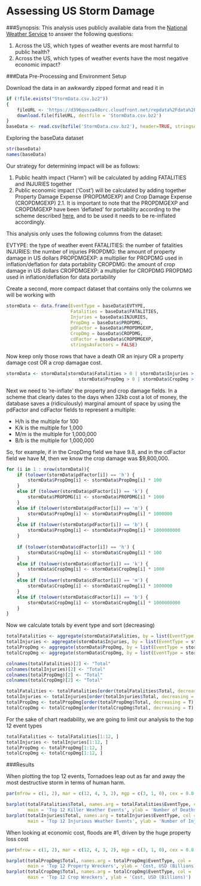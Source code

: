 Assessing US Storm Damage
===========================


###Synopsis: 
This analysis uses publicly available data from the [National Weather Service ](https://d396qusza40orc.cloudfront.net/repdata%2Fpeer2_doc%2Fpd01016005curr.pdf) to answer the following questions:

1. Across the US, which types of weather events are most harmful to public health?
2. Across the US, which types of weather events have the most negative economic impact?


###Data Pre-Processing and Environment Setup

Download the data in an awkwardly zipped format and read it in
```r
if (!file.exists("StormData.csv.bz2")) 
{
    fileURL <- 'https://d396qusza40orc.cloudfront.net/repdata%2Fdata%2FStormData.csv.bz2'
    download.file(fileURL, destfile = 'StormData.csv.bz2')
}
baseData <- read.csv(bzfile('StormData.csv.bz2'), header=TRUE, stringsAsFactors = FALSE)
```

Exploring the baseData dataset
```r
str(baseData)
names(baseData)
```

Our strategy for determining impact will be as follows:

1. Public health impact ('Harm') will be calculated by adding FATALITIES and INJURIES together
2. Public economic impact ('Cost') will be calculated by adding together Property Damage Expense (PROPDMGEXP) and Crop Damage Expense (CROPDMGEXP)
2.1. It is important to note that the PROPDMGEXP and CROPDMGEXP have been 'deflated' for portability according to the scheme described [here]('https://d396qusza40orc.cloudfront.net/repdata%2Fpeer2_doc%2Fpd01016005curr.pdf'), and to be used it needs to be re-inflated accordingly.

This analysis only uses the following columns from the dataset:

EVTYPE: the type of weather event
FATALITIES: the number of fatalities
INJURIES: the number of injuries
PROPDMG: the amount of property damage in US dollars
PROPDMGEXP: a multiplier for PROPDMG used in inflation/deflation for data portability
CROPDMG: the amount of crop damage in US dollars
CROPDMGEXP: a multiplier for CROPDMG PROPDMG used in inflation/deflation for data portability

Create a second, more compact dataset that contains only the columns we will be working with
```r
stormData <- data.frame(EventType = baseData$EVTYPE,
                        Fatalities = baseData$FATALITIES,
                        Injuries = baseData$INJURIES,
                        PropDmg = baseData$PROPDMG,
                        pdFactor = baseData$PROPDMGEXP,
                        CropDmg = baseData$CROPDMG,
                        cdFactor = baseData$CROPDMGEXP,
                        stringsAsFactors = FALSE)
```

Now keep only those rows that have a death OR an injury OR a property damage cost OR a crop damagae cost.
```r
stormData <- stormData[stormData$Fatalities > 0 | stormData$Injuries > 0 | 
                           stormData$PropDmg > 0 | stormData$CropDmg > 0, ]
```

Next we need to 're-inflate' the property and crop damage fields. In a scheme that clearly dates to the days when 32kb cost a lot of money, the database saves a (ridiculously) marginal amount of space by using the pdFactor and cdFactor fields to represent a multiple: 

* H/h is the multiple for 100
* K/k is the multiple for 1,000
* M/m is the multiple for 1,000,000
* B/b is the multiple for 1,000,000

So, for example, if in the CropDmg field we have 9.8, and in the cdFactor field we have M, then we know the crop damage was $9,800,000.

```r
for (i in 1 : nrow(stormData)){
    if (tolower(stormData$pdFactor[i]) == 'h') {
        stormData$PropDmg[i] <- stormData$PropDmg[i] * 100
    }
    else if (tolower(stormData$pdFactor[i]) == 'k') {
        stormData$PROPDMG[i] <- stormData$PROPDMG[i] * 1000
    }
    else if (tolower(stormData$pdFactor[i]) == 'm') {
        stormData$PropDmg[i] <- stormData$PropDmg[i] * 1000000
    }
    else if (tolower(stormData$pdFactor[i]) == 'b') {
        stormData$PropDmg[i] <- stormData$PropDmg[i] * 1000000000
    }
    
    if (tolower(stormData$cdFactor[i]) == 'h') {
        stormData$CropDmg[i] <- stormData$CropDmg[i] * 100
    }
    else if (tolower(stormData$cdFactor[i]) == 'k') {
        stormData$CropDmg[i] <- stormData$CropDmg[i] * 1000
    }
    else if (tolower(stormData$cdFactor[i]) == 'm') {
        stormData$CropDmg[i] <- stormData$CropDmg[i] * 1000000
    }
    else if (tolower(stormData$cdFactor[i]) == 'b') {
        stormData$CropDmg[i] <- stormData$CropDmg[i] * 1000000000
    }
}
```
Now we calculate totals by event type and sort (decreasing)
```r
totalFatalities <- aggregate(stormData$Fatalities, by = list(EventType = stormData$EventType), FUN = sum)
totalInjuries <- aggregate(stormData$Injuries, by = list(EventType = stormData$EventType), FUN = sum)
totalPropDmg <- aggregate(stormData$PropDmg, by = list(EventType = stormData$EventType), FUN = sum)
totalCropDmg <- aggregate(stormData$CropDmg, by = list(EventType = stormData$EventType), FUN = sum)
```

```r
colnames(totalFatalities)[2] <- "Total"
colnames(totalInjuries)[2] <- "Total"
colnames(totalPropDmg)[2] <- "Total"
colnames(totalCropDmg)[2] <- "Total" 
```

```r
totalFatalities <- totalFatalities[order(totalFatalities$Total, decreasing = T), ]
totalInjuries <- totalInjuries[order(totalInjuries$Total, decreasing = T), ]
totalPropDmg <- totalPropDmg[order(totalPropDmg$Total, decreasing = T), ]
totalCropDmg <- totalCropDmg[order(totalCropDmg$Total, decreasing = T), ]
```

For the sake of chart readability, we are going to limit our analysis to the top 12 event types

```r
totalFatalities <- totalFatalities[1:12, ]
totalInjuries <- totalInjuries[1:12, ]
totalPropDmg <- totalPropDmg[1:12, ]
totalCropDmg <- totalCropDmg[1:12, ]
```
###Results

When plotting the top 12 events, Tornadoes leap out as far and away the most destructive storm in terms of human harm.

```r
par(mfrow = c(1, 2), mar = c(12, 4, 3, 2), mgp = c(3, 1, 0), cex = 0.8, las = 3)

barplot(totalFatalities$Total, names.arg = totalFatalities$EventType, col = 'red',
        main = 'Top 12 Killer Weather Events', ylab = 'Number of Deaths')
barplot(totalInjuries$Total, names.arg = totalInjuries$EventType, col = 'orange',
        main = 'Top 12 Injurious Weather Events', ylab = 'Number of Injuries')
```

When looking at economic cost, floods are #1, driven by the huge property loss cost
```r
par(mfrow = c(1, 2), mar = c(12, 4, 3, 2), mgp = c(3, 1, 0), cex = 0.8, las = 3)

barplot(totalPropDmg$Total, names.arg = totalPropDmg$EventType, col = 'red',
        main = 'Top 12 Property Wreckers', ylab = 'Cost, USD (Billions)')
barplot(totalCropDmg$Total, names.arg = totalCropDmg$EventType, col = 'orange',
        main = 'Top 12 Crop Wreckers', ylab = 'Cost, USD (Billions)')
```















